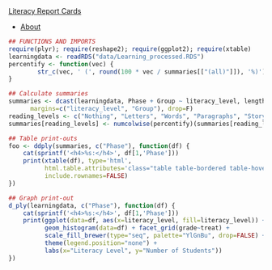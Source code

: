 <nav class="navbar navbar-inverse navbar-fixed-bottom" role="navigation">
  <div class="container-fluid">
<a class="navbar-brand active" href="index.html">Literacy Report Cards</a>
 <ul class="nav navbar-nav">
<li><a href="about.html">About</a></li>
</ul>
</nav></div>

<div class="container">
<div class="row">
<div class="col-md-12" role="main">

```r
## FUNCTIONS AND IMPORTS
require(plyr); require(reshape2); require(ggplot2); require(xtable)
learningdata <- readRDS("data/Learning_processed.RDS")
percentify <- function(vec) { 
        str_c(vec, ' (', round(100 * vec / summaries[["(all)"]]), '%)')
}

## Calculate summaries
summaries <- dcast(learningdata, Phase + Group ~ literacy_level, length,
      margins=c("literacy_level", "Group"), drop=F)
reading_levels <- c("Nothing", "Letters", "Words", "Paragraphs", "Story")
summaries[reading_levels] <- numcolwise(percentify)(summaries[reading_levels])

## Table print-outs
foo <- ddply(summaries, c("Phase"), function(df) {
    cat(sprintf('<h4>%s:</h4>', df[1,'Phase']))
    print(xtable(df), type='html', 
          html.table.attributes='class="table table-bordered table-hover table-responsive table-condensed"', 
          include.rownames=FALSE)    
})

## Graph print-out
d_ply(learningdata, c("Phase"), function(df) {
    cat(sprintf('<h4>%s:</h4>', df[1,'Phase']))
    print(ggplot(data=df, aes(x=literacy_level, fill=literacy_level)) + 
          geom_histogram(data=df) + facet_grid(grade~treat) +
          scale_fill_brewer(type="seq", palette="YlGnBu", drop=FALSE) +
          theme(legend.position="none") +
          labs(x="Literacy Level", y="Number of Students"))
})
```

<br/><br/><br/>
</div></div></div>
<link rel="stylesheet" href="http://netdna.bootstrapcdn.com/bootstrap/3.0.3/css/bootstrap.min.css" type="text/css" media="screen,projection" />